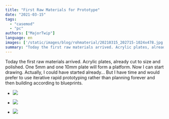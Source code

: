 ```yaml
---
title: "First Raw Materials for Prototype"
date: "2021-03-15"
tags: 
  - "casemod"
  - "pc"
authors: ["MajorTwip"]
language: en
images: ['/static/images/blog/rohmaterial/20210315_202715-1024x478.jpg']
summary: "Today the first raw materials arrived. Acrylic plates, already cut to size and polished. One 5mm and one 10mm plate will form a platform. Now I can start drawing. Actually, I could have started already... But I have time and would prefer to use iterative rapid prototyping rather than planning forever and then building according to blueprints."
---
```


Today the first raw materials arrived. Acrylic plates, already cut to size and polished. One 5mm and one 10mm plate will form a platform. Now I can start drawing. Actually, I could have started already... But I have time and would prefer to use iterative rapid prototyping rather than planning forever and then building according to blueprints.

- ![](/static/images/blog/rohmaterial/20210315_202715-1024x478.jpg)
    
- ![](/static/images/blog/rohmaterial/20210315_202234-1024x478.jpg)
    
- ![](/static/images/blog/rohmaterial/20210315_202020-478x1024.jpg)

